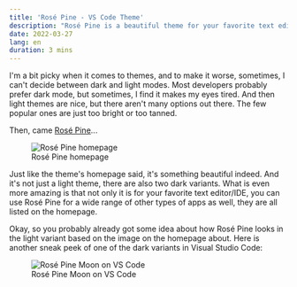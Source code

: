 ```yaml
---
title: 'Rosé Pine - VS Code Theme'
description: "Rosé Pine is a beautiful theme for your favorite text editor/IDE, and it's not just a light theme, there are also two dark variants."
date: 2022-03-27
lang: en
duration: 3 mins
---
```


I'm a bit picky when it comes to themes, and to make it worse, sometimes, I can't decide between dark and light modes. Most developers probably prefer dark mode, but sometimes, I find it makes my eyes tired. And then light themes are nice, but there aren't many options out there. The few popular ones are just too bright or too tanned.

Then, came [Rosé Pine](https://rosepinetheme.com)...

<figure class="pt-5">
  <div class="lg:scale-120 md:scale-110">
    <Image src={rosePineHomepage} alt="Rosé Pine homepage" class="rounded-lg" />
  </div>
  <figcaption class="important-mt8 text-center">Rosé Pine homepage</figcaption>
</figure>

Just like the theme's homepage said, it's something beautiful indeed. And it's not just a light theme, there are also two dark variants. What is even more amazing is that not only it is for your favorite text editor/IDE, you can use Rosé Pine for a wide range of other types of apps as well, they are all listed on the homepage.

Okay, so you probably already got some idea about how Rosé Pine looks in the light variant based on the image on the homepage about. Here is another sneak peek of one of the dark variants in Visual Studio Code:

<figure class="pt-5">
  <div class="lg:scale-120 md:scale-110">
    <Image src={rosePineVSCode} alt="Rosé Pine Moon on VS Code" class="rounded-lg" />
  </div>
  <figcaption class="important-mt8 text-center">
    Rosé Pine Moon on VS Code
  </figcaption>
</figure>
